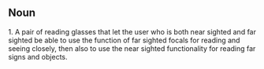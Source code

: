 == Noun ==
1. A pair of reading glasses that let the user who is both near sighted and far sighted be able to use the function of far sighted focals for reading and seeing closely, then also to use the near sighted functionality for reading far signs and objects.